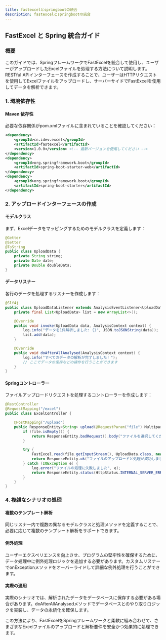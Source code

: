 ```yaml
---
title: fastexcelとspringbootの統合
description: fastexcelとspringbootの統合
---
```


## FastExcel と Spring 統合ガイド
### 概要

このガイドでは、SpringフレームワークでFastExcelを統合して使用し、ユーザーがアップロードしたExcelファイルを処理する方法について説明します。RESTful APIインターフェースを作成することで、ユーザーはHTTPリクエストを使用してExcelファイルをアップロードし、サーバーサイドでFastExcelを使用してデータを解析できます。

### 1. 環境依存性
#### Maven 依存性
必要な依存関係がpom.xmlファイルに含まれていることを確認してください：

```xml
<dependency>
    <groupId>cn.idev.excel</groupId>
    <artifactId>fastexcel</artifactId>
    <version>1.0.0</version> <!-- 最新バージョンを使用してください -->
</dependency>
<dependency>
    <groupId>org.springframework.boot</groupId>
    <artifactId>spring-boot-starter-web</artifactId>
</dependency>
<dependency>
    <groupId>org.springframework.boot</groupId>
    <artifactId>spring-boot-starter</artifactId>
</dependency>
```

### 2. アップロードインターフェースの作成
#### モデルクラス
まず、Excelデータをマッピングするためのモデルクラスを定義します：

```java
@Getter
@Setter
@ToString
public class UploadData {
    private String string;
    private Date date;
    private Double doubleData;
}
```
#### データリスナー
各行のデータを処理するリスナーを作成します：

```java
@Slf4j
public class UploadDataListener extends AnalysisEventListener<UploadData> {
    private final List<UploadData> list = new ArrayList<>();

    @Override
    public void invoke(UploadData data, AnalysisContext context) {
        log.info("データを1件解析しました: {}", JSON.toJSONString(data));
        list.add(data);
    }

    @Override
    public void doAfterAllAnalysed(AnalysisContext context) {
        log.info("すべてのデータの解析が完了しました！");
        // ここでデータの保存などの操作を行うことができます
    }
}
```

#### Springコントローラー
ファイルアップロードリクエストを処理するコントローラーを作成します：

```java
@RestController
@RequestMapping("/excel")
public class ExcelController {

    @PostMapping("/upload")
    public ResponseEntity<String> upload(@RequestParam("file") MultipartFile file) {
        if (file.isEmpty()) {
            return ResponseEntity.badRequest().body("ファイルを選択してください！");
        }

        try {
            FastExcel.read(file.getInputStream(), UploadData.class, new UploadDataListener()).sheet().doRead();
            return ResponseEntity.ok("ファイルのアップロードと処理が成功しました！");
        } catch (IOException e) {
            log.error("ファイルの処理に失敗しました", e);
            return ResponseEntity.status(HttpStatus.INTERNAL_SERVER_ERROR).body("ファイルの処理に失敗しました！");
        }
    }
}
```

### 4. 複雑なシナリオの処理
#### 複数のテンプレート解析
同じリスナー内で複数の異なるモデルクラスと処理メソッドを定義することで、必要に応じて複数のテンプレート解析をサポートできます。

#### 例外処理
ユーザーエクスペリエンスを向上させ、プログラムの堅牢性を確保するために、データ処理中に例外処理ロジックを追加する必要があります。カスタムリスナーでonExceptionメソッドをオーバーライドして詳細な例外処理を行うことができます。

#### 実際の適用
実際のシナリオでは、解析されたデータをデータベースに保存する必要がある場合があります。doAfterAllAnalysedメソッドでデータベースとのやり取りロジックを実装し、データの永続化を確保します。

この方法により、FastExcelをSpringフレームワークと柔軟に組み合わせて、さまざまなExcelファイルのアップロードと解析要件を安全かつ効果的に処理できます。